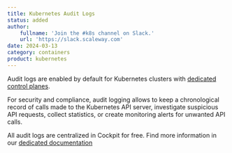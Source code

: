 ```yaml
---
title: Kubernetes Audit Logs
status: added
author:
    fullname: 'Join the #k8s channel on Slack.'
    url: 'https://slack.scaleway.com'
date: 2024-03-13
category: containers
product: kubernetes
---
```


Audit logs are enabled by default for Kubernetes clusters with [dedicated control planes](https://www.scaleway.com/en/docs/containers/kubernetes/reference-content/kubernetes-control-plane-offers/). 

For security and compliance, audit logging allows to keep a chronological record of calls made to the Kubernetes API server, investigate suspicious API requests, collect statistics, or create monitoring alerts for unwanted API calls. 

All audit logs are centralized in Cockpit for free. 
Find more information in our [dedicated documentation](https://www.scaleway.com/en/docs/containers/kubernetes/how-to/access-audit-logs/)



